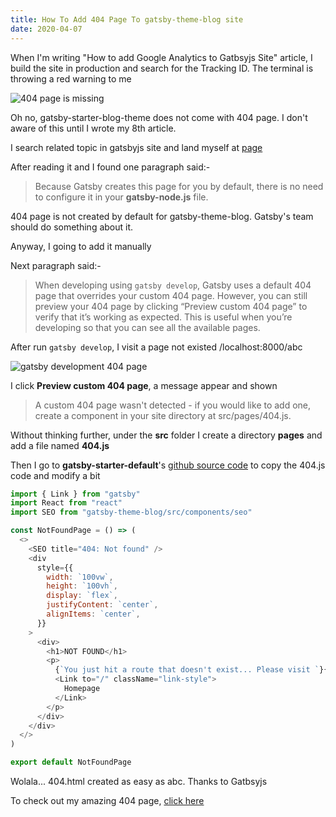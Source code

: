 ```yaml
---
title: How To Add 404 Page To gatsby-theme-blog site
date: 2020-04-07
---
```


When I'm writing "How to add Google Analytics to Gatbsyjs Site" article, I build the site in production and search for the Tracking ID. The terminal is throwing a red warning to me

![404 page is missing](../assets/error-no-404html.png)

Oh no, gatsby-starter-blog-theme does not come with 404 page. I don't aware of this until I wrote my 8th article.

I search related topic in gatsbyjs site and land myself at <a href='https://www.gatsbyjs.org/docs/add-404-page/' target='_blank' rel='noreferrer noopener'>page</a>

After reading it and I found one paragraph said:-

> Because Gatsby creates this page for you by default, there is no need to configure it in your **gatsby-node.js** file.

404 page is not created by default for gatsby-theme-blog. Gatsby's team should do something about it.

Anyway, I going to add it manually

Next paragraph said:-

> When developing using `gatsby develop`, Gatsby uses a default 404 page that overrides your custom 404 page. However, you can still preview your 404 page by clicking “Preview custom 404 page” to verify that it’s working as expected. This is useful when you’re developing so that you can see all the available pages.

After run `gatsby develop`, I visit a page not existed /localhost:8000/abc

![gatsby development 404 page](../assets/gatsby-development-404.png)

I click **Preview custom 404 page**, a message appear and shown

> A custom 404 page wasn't detected - if you would like to add one, create a component in your site directory at src/pages/404.js.

Without thinking further, under the **src** folder I create a directory **pages** and add a file named **404.js**

Then I go to **gatsby-starter-default**'s <a href="https://github.com/gatsbyjs/gatsby-starter-default/blob/master/src/pages/404.js" target='_blank' rel='noreferrer noopener'>github source code</a> to copy the 404.js code and modify a bit

```js
import { Link } from "gatsby"
import React from "react"
import SEO from "gatsby-theme-blog/src/components/seo"

const NotFoundPage = () => (
  <>
    <SEO title="404: Not found" />
    <div
      style={{
        width: `100vw`,
        height: `100vh`,
        display: `flex`,
        justifyContent: `center`,
        alignItems: `center`,
      }}
    >
      <div>
        <h1>NOT FOUND</h1>
        <p>
          {`You just hit a route that doesn't exist... Please visit `}{" "}
          <Link to="/" className="link-style">
            Homepage
          </Link>
        </p>
      </div>
    </div>
  </>
)

export default NotFoundPage
```

Wolala... 404.html created as easy as abc. Thanks to Gatbsyjs

To check out my amazing 404 page, <a href="ansonlowzf.com/abc">click here</a>

